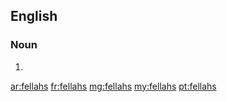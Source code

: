 ==English==

===Noun===
{{head|en|plural}}

# {{plural of|fellah|lang=en}}

[[ar:fellahs]]
[[fr:fellahs]]
[[mg:fellahs]]
[[my:fellahs]]
[[pt:fellahs]]